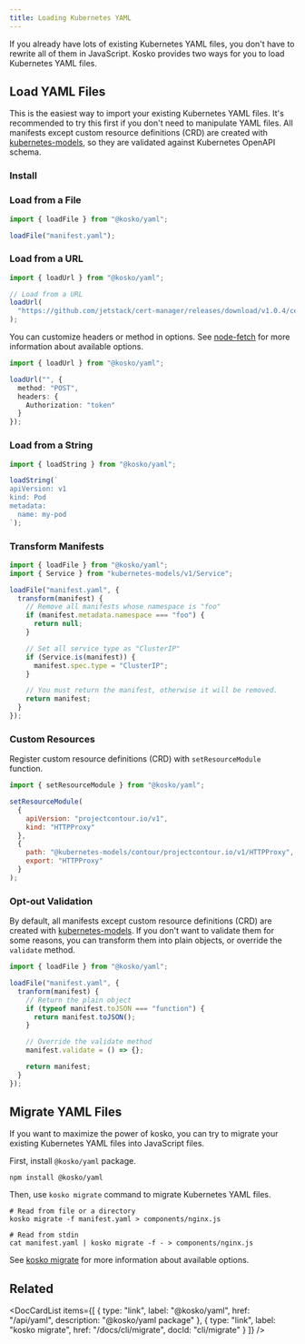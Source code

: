 ```yaml
---
title: Loading Kubernetes YAML
---
```



If you already have lots of existing Kubernetes YAML files, you don't have to rewrite all of them in JavaScript. Kosko provides two ways for you to load Kubernetes YAML files.

## Load YAML Files

This is the easiest way to import your existing Kubernetes YAML files. It's recommended to try this first if you don't need to manipulate YAML files. All manifests except custom resource definitions (CRD) are created with [kubernetes-models], so they are validated against Kubernetes OpenAPI schema.

### Install

<NpmInstallCommand package="@kosko/yaml" />

### Load from a File

```ts ts2js
import { loadFile } from "@kosko/yaml";

loadFile("manifest.yaml");
```

### Load from a URL

```ts ts2js
import { loadUrl } from "@kosko/yaml";

// Load from a URL
loadUrl(
  "https://github.com/jetstack/cert-manager/releases/download/v1.0.4/cert-manager.yaml"
);
```

You can customize headers or method in options. See [node-fetch](https://github.com/node-fetch/node-fetch#options) for more information about available options.

```ts ts2js
import { loadUrl } from "@kosko/yaml";

loadUrl("", {
  method: "POST",
  headers: {
    Authorization: "token"
  }
});
```

### Load from a String

```ts ts2js
import { loadString } from "@kosko/yaml";

loadString(`
apiVersion: v1
kind: Pod
metadata:
  name: my-pod
`);
```

### Transform Manifests

```ts ts2js
import { loadFile } from "@kosko/yaml";
import { Service } from "kubernetes-models/v1/Service";

loadFile("manifest.yaml", {
  transform(manifest) {
    // Remove all manifests whose namespace is "foo"
    if (manifest.metadata.namespace === "foo") {
      return null;
    }

    // Set all service type as "ClusterIP"
    if (Service.is(manifest)) {
      manifest.spec.type = "ClusterIP";
    }

    // You must return the manifest, otherwise it will be removed.
    return manifest;
  }
});
```

### Custom Resources

Register custom resource definitions (CRD) with `setResourceModule` function.

```js
import { setResourceModule } from "@kosko/yaml";

setResourceModule(
  {
    apiVersion: "projectcontour.io/v1",
    kind: "HTTPProxy"
  },
  {
    path: "@kubernetes-models/contour/projectcontour.io/v1/HTTPProxy",
    export: "HTTPProxy"
  }
);
```

### Opt-out Validation

By default, all manifests except custom resource definitions (CRD) are created with [kubernetes-models]. If you don't want to validate them for some reasons, you can transform them into plain objects, or override the `validate` method.

```js
import { loadFile } from "@kosko/yaml";

loadFile("manifest.yaml", {
  tranform(manifest) {
    // Return the plain object
    if (typeof manifest.toJSON === "function") {
      return manifest.toJSON();
    }

    // Override the validate method
    manifest.validate = () => {};

    return manifest;
  }
});
```

## Migrate YAML Files

If you want to maximize the power of kosko, you can try to migrate your existing Kubernetes YAML files into JavaScript files.

First, install `@kosko/yaml` package.

```shell
npm install @kosko/yaml
```

Then, use `kosko migrate` command to migrate Kubernetes YAML files.

```shell
# Read from file or a directory
kosko migrate -f manifest.yaml > components/nginx.js

# Read from stdin
cat manifest.yaml | kosko migrate -f - > components/nginx.js
```

See [kosko migrate](../cli/migrate.md) for more information about available options.

[kubernetes-models]: https://github.com/tommy351/kubernetes-models-ts

## Related

<DocCardList
  items={[
    {
      type: "link",
      label: "@kosko/yaml",
      href: "/api/yaml",
      description: "@kosko/yaml package"
    },
    {
      type: "link",
      label: "kosko migrate",
      href: "/docs/cli/migrate",
      docId: "cli/migrate"
    }
  ]}
/>
